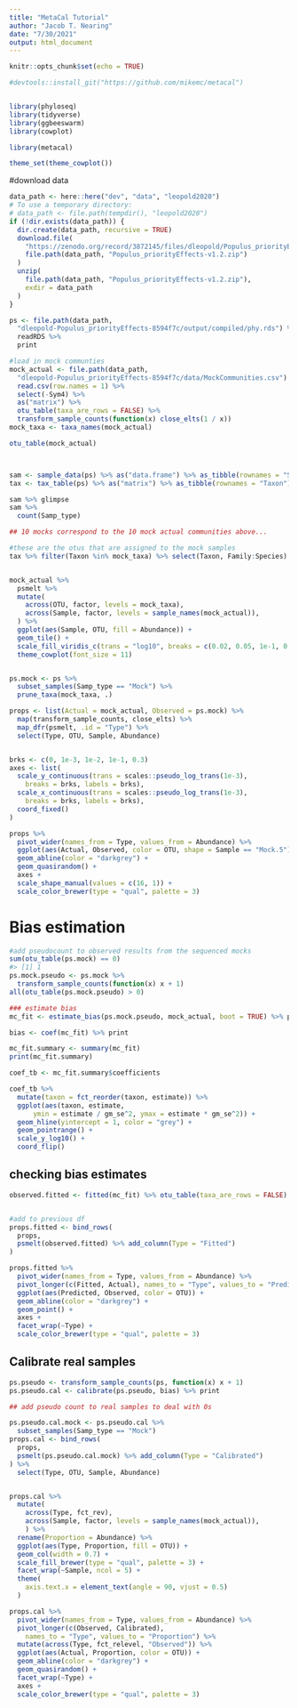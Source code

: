 ```yaml
---
title: "MetaCal Tutorial"
author: "Jacob T. Nearing"
date: "7/30/2021"
output: html_document
---
```


```r
knitr::opts_chunk$set(echo = TRUE)

#devtools::install_git("https://github.com/mikemc/metacal")


library(phyloseq)
library(tidyverse)
library(ggbeeswarm)
library(cowplot)

library(metacal)

theme_set(theme_cowplot())

```

#download data
```r
data_path <- here::here("dev", "data", "leopold2020")
# To use a temporary directory:
# data_path <- file.path(tempdir(), "leopold2020")
if (!dir.exists(data_path)) {
  dir.create(data_path, recursive = TRUE)
  download.file(
    "https://zenodo.org/record/3872145/files/dleopold/Populus_priorityEffects-v1.2.zip",
    file.path(data_path, "Populus_priorityEffects-v1.2.zip")
  )
  unzip(
    file.path(data_path, "Populus_priorityEffects-v1.2.zip"), 
    exdir = data_path
  )
}
```

```r
ps <- file.path(data_path, 
  "dleopold-Populus_priorityEffects-8594f7c/output/compiled/phy.rds") %>%
  readRDS %>%
  print

#load in mock communties
mock_actual <- file.path(data_path, 
  "dleopold-Populus_priorityEffects-8594f7c/data/MockCommunities.csv") %>%
  read.csv(row.names = 1) %>%
  select(-Sym4) %>%
  as("matrix") %>%
  otu_table(taxa_are_rows = FALSE) %>%
  transform_sample_counts(function(x) close_elts(1 / x))
mock_taxa <- taxa_names(mock_actual)

otu_table(mock_actual)



sam <- sample_data(ps) %>% as("data.frame") %>% as_tibble(rownames = "Sample")
tax <- tax_table(ps) %>% as("matrix") %>% as_tibble(rownames = "Taxon")

sam %>% glimpse
sam %>%
  count(Samp_type)

## 10 mocks correspond to the 10 mock actual communities above...

#these are the otus that are assigned to the mock samples
tax %>% filter(Taxon %in% mock_taxa) %>% select(Taxon, Family:Species)


mock_actual %>%
  psmelt %>%
  mutate(
    across(OTU, factor, levels = mock_taxa),
    across(Sample, factor, levels = sample_names(mock_actual)),
  ) %>%
  ggplot(aes(Sample, OTU, fill = Abundance)) +
  geom_tile() +
  scale_fill_viridis_c(trans = "log10", breaks = c(0.02, 0.05, 1e-1, 0.2)) +
  theme_cowplot(font_size = 11)


ps.mock <- ps %>% 
  subset_samples(Samp_type == "Mock") %>%
  prune_taxa(mock_taxa, .)

props <- list(Actual = mock_actual, Observed = ps.mock) %>%
  map(transform_sample_counts, close_elts) %>%
  map_dfr(psmelt, .id = "Type") %>%
  select(Type, OTU, Sample, Abundance)


brks <- c(0, 1e-3, 1e-2, 1e-1, 0.3)
axes <- list(
  scale_y_continuous(trans = scales::pseudo_log_trans(1e-3), 
    breaks = brks, labels = brks),
  scale_x_continuous(trans = scales::pseudo_log_trans(1e-3),
    breaks = brks, labels = brks),
  coord_fixed()
)

props %>%
  pivot_wider(names_from = Type, values_from = Abundance) %>%
  ggplot(aes(Actual, Observed, color = OTU, shape = Sample == "Mock.5")) +
  geom_abline(color = "darkgrey") +
  geom_quasirandom() +
  axes +
  scale_shape_manual(values = c(16, 1)) +
  scale_color_brewer(type = "qual", palette = 3)
```

# Bias estimation
```r
#add pseudocount to observed results from the sequenced mocks
sum(otu_table(ps.mock) == 0)
#> [1] 1
ps.mock.pseudo <- ps.mock %>%
  transform_sample_counts(function(x) x + 1)
all(otu_table(ps.mock.pseudo) > 0)

### estimate bias
mc_fit <- estimate_bias(ps.mock.pseudo, mock_actual, boot = TRUE) %>% print

bias <- coef(mc_fit) %>% print

mc_fit.summary <- summary(mc_fit)
print(mc_fit.summary)

coef_tb <- mc_fit.summary$coefficients

coef_tb %>%
  mutate(taxon = fct_reorder(taxon, estimate)) %>%
  ggplot(aes(taxon, estimate, 
      ymin = estimate / gm_se^2, ymax = estimate * gm_se^2)) +
  geom_hline(yintercept = 1, color = "grey") +
  geom_pointrange() +
  scale_y_log10() +
  coord_flip()
```

## checking bias estimates

```r
observed.fitted <- fitted(mc_fit) %>% otu_table(taxa_are_rows = FALSE)


#add to previous df
props.fitted <- bind_rows(
  props, 
  psmelt(observed.fitted) %>% add_column(Type = "Fitted")
)

props.fitted %>%
  pivot_wider(names_from = Type, values_from = Abundance) %>%
  pivot_longer(c(Fitted, Actual), names_to = "Type", values_to = "Predicted") %>%
  ggplot(aes(Predicted, Observed, color = OTU)) +
  geom_abline(color = "darkgrey") +
  geom_point() +
  axes + 
  facet_wrap(~Type) +
  scale_color_brewer(type = "qual", palette = 3)
```

## Calibrate real samples
```r
ps.pseudo <- transform_sample_counts(ps, function(x) x + 1)
ps.pseudo.cal <- calibrate(ps.pseudo, bias) %>% print

## add pseudo count to real samples to deal with 0s

ps.pseudo.cal.mock <- ps.pseudo.cal %>% 
  subset_samples(Samp_type == "Mock")
props.cal <- bind_rows(
  props, 
  psmelt(ps.pseudo.cal.mock) %>% add_column(Type = "Calibrated")
) %>%
  select(Type, OTU, Sample, Abundance)


props.cal %>%
  mutate(
    across(Type, fct_rev),
    across(Sample, factor, levels = sample_names(mock_actual)),
    ) %>%
  rename(Proportion = Abundance) %>%
  ggplot(aes(Type, Proportion, fill = OTU)) +
  geom_col(width = 0.7) +
  scale_fill_brewer(type = "qual", palette = 3) +
  facet_wrap(~Sample, ncol = 5) +
  theme(
    axis.text.x = element_text(angle = 90, vjust = 0.5)
  )

props.cal %>%
  pivot_wider(names_from = Type, values_from = Abundance) %>%
  pivot_longer(c(Observed, Calibrated), 
    names_to = "Type", values_to = "Proportion") %>%
  mutate(across(Type, fct_relevel, "Observed")) %>%
  ggplot(aes(Actual, Proportion, color = OTU)) +
  geom_abline(color = "darkgrey") +
  geom_quasirandom() +
  facet_wrap(~Type) +
  axes +
  scale_color_brewer(type = "qual", palette = 3)

```
